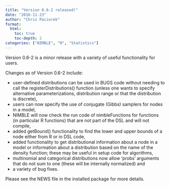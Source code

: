 ```yaml
---
title: "Version 0.6-2 released!"
date: "2016-11-23"
author: "Chris Paciorek"
format:
  html:
    toc: true
    toc-depth: 2
categories: ["NIMBLE", "R", "Statistics"]
---
```


Version 0.6-2 is a minor release with a variety of useful functionality for users.

Changes as of Version 0.6-2 include:

  * user-defined distributions can be used in BUGS code without needing to call the registerDistributions() function (unless one wants to specify alternative parameterizations, distribution range or that the distribution is discrete),
  * users can now specify the use of conjugate (Gibbs) samplers for nodes in a model,
  * NIMBLE will now check the run code of nimbleFunctions for functions (in particular R functions) that are not part of the DSL and will not compile,
  * added getBound() functionality to find the lower and upper bounds of a node either from R or in DSL code,
  * added functionality to get distributional information about a node in a model or information about a distribution based on the name of the density function; these may be useful in setup code for algorithms,
  * multinomial and categorical distributions now allow ‘probs’ arguments that do not sum to one (these will be internally normalized) and
  * a variety of bug fixes.

Please see the NEWS file in the installed package for more details.